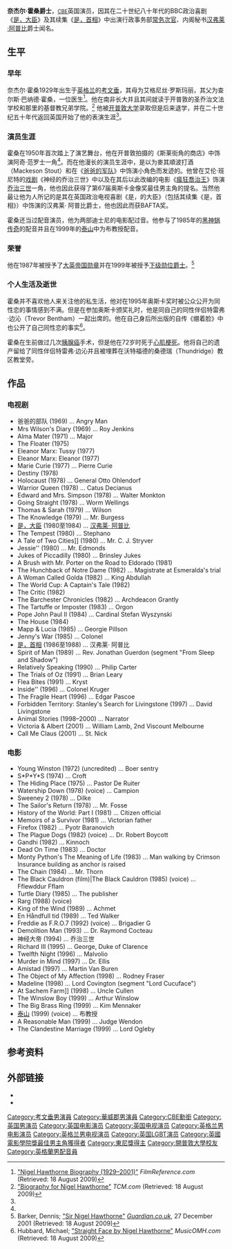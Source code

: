{{Veil|time=2015-09-12T10:35:00+00:00}}
{{Infobox entertainer
| type = 男演員
| image           = Nigel_Hawthorne.jpg
| imagesize       = 200px
| caption         = 
| birth_name       = 奈杰尔·巴纳德·霍桑爵士<ref name="Guard271201"/>
| birth_date       = {{Birth date|1929|4|5}}<ref name="Guard271201"/>
| birth_place      = {{UK}}[[英格兰|英格兰]][[西米德兰兹郡|西米德兰兹郡]][[考文垂|考文垂]]
| death_date       = {{Death date and age|2001|12|26|1929|04|05}}<ref name="Guard271201"/>
| death_place      = {{UK}}[[英格兰|英格兰]][[赫特福德郡|赫特福德郡]]{{link-en|鮑爾多克|Baldock}}
| occupation      = 演员
| years_active     = 1950年至2001年
| baftaawards='''[[英國電影學院獎最佳男主角|最佳男主角]]'''<Br>1995年 《[[瘋狂喬治王|瘋狂喬治王]]》
| tonyawards='''最佳舞台劇男主角'''<br>1991年 《[[影子大地|影子大地]]》
| olivierawards='''最佳男主角'''<br>1992年 《神經的喬治三世》 <br> '''最佳男配角'''<br>1977年 《Privates on Parade》
}}

'''奈杰尔·霍桑爵士'''，<small>[[大英帝国勋章|CBE]]</small>{{BD|1929年|4月5日|2001年|12月26日}}英国演员，因其在二十世纪八十年代的BBC政治喜剧《[[是，大臣|是，大臣]]》及其续集《[[是，首相|是，首相]]》中出演行政事务部[[常务次官|常务次官]]、内阁秘书[[汉弗莱·阿普比|汉弗莱·阿普比]]爵士闻名。

==生平==
===早年===
奈杰尔·霍桑1929年出生于[[英格兰|英格兰]]的[[考文垂|考文垂]]，其母为艾格尼丝·罗斯玛丽，其父为查尔斯·巴纳德·霍桑，一位医生<ref>[http://www.filmreference.com/film/47/Nigel-Hawthorne.html "Nigel Hawthorne Biography (1929–2001)"] {{Wayback|url=http://www.filmreference.com/film/47/Nigel-Hawthorne.html |date=20100205091535 }} ''FilmReference.com'' (Retrieved: 18 August 2009)</ref>。他在南非长大并且其间就读于开普敦的圣乔治文法学校和那里的基督教兄弟学院。<ref name="TCM">[http://www.tcm.com/tcmdb/participant.jsp?spid=83138&apid=0 "Biography for Nigel Hawthorne"] ''TCM.com'' (Retrieved: 18 August 2009)</ref> 他被[[开普敦大学|开普敦大学]]录取但是后来退学，并在二十世纪五十年代返回英国开始了他的表演生涯<ref name="TCM"/>。

===演员生涯===
霍桑在1950年首次踏上了演艺舞台，他在开普敦拍摄的《斯莱街角的商店》中饰演阿奇·范罗士一角<ref name="TCM"/>。而在他漫长的演员生涯中，是以为麥其順波打酒（Mackeson Stout）和在《[[爸爸的军队|爸爸的军队]]》中饰演小角色而发迹的。他曾在艾伦·班尼特的[[戏剧|戏剧]]《神经的乔治三世》中以及在其后以此改编的电影《[[瘋狂喬治王|瘋狂喬治王]]》饰演[[乔治三世|乔治三世]]一角，他也因此获得了第67届奥斯卡金像奖最佳男主角的提名。当然他最让他为人所记的是其在英国政治电视喜剧《是，的大臣》（包括其续集《是，首相》）中饰演的汉弗莱· 阿普比爵士，他也因此而获BAFTA奖。

霍桑还当过配音演员，他为两部迪士尼的电影配过音。他参与了1985年的[[黑神锅传奇|黑神锅传奇]]的配音并且在1999年的[[泰山_(电影)|泰山]]中为布教授配音。

===荣誉===
他在1987年被授予了[[大英帝国勋章|大英帝国勋章]]并在1999年被授予[[下级勋位爵士|下级勋位爵士]]。<ref name="Guard271201">Barker, Dennis; [http://www.guardian.co.uk/news/2001/dec/27/guardianobituaries.media "Sir Nigel Hawthorne"] {{Webarchive|url=https://archive.is/20121209102908/http://www.guardian.co.uk/news/2001/dec/27/guardianobituaries.media |date=2012-12-09 }} ''[[The_Guardian|Guardian.co.uk]]'', 27 December 2001 (Retrieved: 18 August 2009)</ref>

===个人生活及逝世===
霍桑并不喜欢他人来关注他的私生活，他对在1995年奥斯卡奖时被公众公开为同性恋的事情感到不满。但是在参加奥斯卡颁奖礼时，他是同自己的同性伴侣特雷弗·边沁（Trevor Bentham）一起出席的。他在自己身后所出版的自传《绷着脸》中也公开了自己同性恋的事实<ref>Hubbard, Michael; [http://www.musicomh.com/comment/straight-face.htm "Straight Face by Nigel Hawthorne"] {{Wayback|url=http://www.musicomh.com/comment/straight-face.htm |date=20061211122234 }} ''MusicOMH.com'' (Retrieved: 18 August 2009)</ref>。

霍桑在生前做过几次[[胰腺癌|胰腺癌]]手术，但是他在72岁时死于[[心肌梗死|心肌梗死]]。他将自己的遗产留给了同性伴侣特雷弗·边沁并且被埋葬在沃特福德的桑德瑞（Thundridge）教区教堂旁。

==作品==
{{Hideh|奈杰尔·霍桑饰演的作品}}
{{col-begin}}
{{col-1-of-2}}

===电视剧===
*爸爸的部队 (1969) … Angry Man
*Mrs Wilson's Diary (1969) … Roy Jenkins
*Alma Mater (1971) … Major
*The Floater (1975)
*Eleanor Marx: Tussy (1977)
*Eleanor Marx: Eleanor (1977)
*Marie Curie (1977) … Pierre Curie
*Destiny (1978)
*Holocaust (1978) … General Otto Ohlendorf
*Warrior Queen (1978) … Catus Decianus
*Edward and Mrs. Simpson (1978) … Walter Monkton
*Going Straight (1978) … Worm Wellings
*Thomas & Sarah (1979) … Wilson
*The Knowledge (1979) … Mr. Burgess
*[[是，大臣|是，大臣]] (1980至1984) … [[汉弗莱·_阿普比|汉弗莱· 阿普比]]
*The Tempest (1980) … Stephano
*A Tale of Two Cities]] (1980) … Mr. C. J. Stryver
*Jessie'' (1980) … Mr. Edmonds
*Jukes of Piccadilly (1980) … Brinsley Jukes
*A Brush with Mr. Porter on the Road to Eldorado (1981)
*The Hunchback of Notre Dame (1982) … Magistrate at Esmeralda's trial
*A Woman Called Golda (1982) … King Abdullah
*The World Cup: A Captain's Tale (1982)
*The Critic (1982)
*The Barchester Chronicles (1982) … Archdeacon Grantly
*The Tartuffe or Imposter (1983) … Orgon
*Pope John Paul II (1984) … Cardinal Stefan Wyszynski
*The House (1984)
*Mapp & Lucia (1985) … Georgie Pillson
*Jenny's War (1985) … Colonel
*[[是，首相|是，首相]] (1986至1988) … 汉弗莱· 阿普比
*Spirit of Man (1989) … Rev. Jonathan Guerdon (segment "From Sleep and Shadow")
*Relatively Speaking (1990) … Philip Carter
*The Trials of Oz (1991) … Brian Leary
*Flea Bites (1991) … Kryst
*Inside'' (1996) … Colonel Kruger
*The Fragile Heart (1996) … Edgar Pascoe
*Forbidden Territory: Stanley's Search for Livingstone (1997) … David Livingstone
*Animal Stories (1998–2000) … Narrator
*Victoria & Albert (2001) … William Lamb, 2nd Viscount Melbourne
*Call Me Claus (2001) … St. Nick

{{col-2-of-2}}

===电影===
*Young Winston (1972) (uncredited) … Boer sentry
*S*P*Y*S (1974) … Croft
*The Hiding Place (1975) … Pastor De Ruiter
*Watership Down (1978) (voice) … Campion
*Sweeney 2 (1978) … Dilke
*The Sailor's Return (1978) … Mr. Fosse
*History of the World: Part I (1981) … Citizen official
*Memoirs of a Survivor (1981) … Victorian father
*Firefox (1982) … Pyotr Baranovich
*The Plague Dogs (1982) (voice) … Dr. Robert Boycott
*Gandhi (1982) … Kinnoch
*Dead On Time (1983) ... Doctor
*Monty Python's The Meaning of Life (1983) … Man walking by Crimson Insurance building as anchor is raised
*The Chain (1984) … Mr. Thorn
*The Black Cauldron (film)|The Black Cauldron (1985) (voice) … Fflewddur Fflam
*Turtle Diary (1985) … The publisher
*Rarg (1988) (voice)
*King of the Wind (1989) … Achmet
*En Håndfull tid (1989) … Ted Walker
*Freddie as F.R.O.7 (1992) (voice) … Brigadier G
*Demolition Man (1993) … Dr. Raymond Cocteau
*神经大帝 (1994) … 乔治三世
*Richard III (1995) … George, Duke of Clarence
*Twelfth Night (1996) … Malvolio
*Murder in Mind (1997) … Dr. Ellis
*Amistad (1997) … Martin Van Buren
*The Object of My Affection (1998) … Rodney Fraser
*Madeline (1998) … Lord Covington (segment "Lord Cucuface")
*At Sachem Farm]] (1998) … Uncle Cullen
*The Winslow Boy (1999) … Arthur Winslow
*The Big Brass Ring (1999) … Kim Mennaker
*[[泰山(电影)|泰山]] (1999) (voice) … 布教授
*A Reasonable Man (1999) … Judge Wendon
*The Clandestine Marriage (1999) … Lord Ogleby
{{col-end}}
{{Hidef}}

==参考资料==
{{reflist}}

==外部链接==
*{{imdb|1329|Nigel Hawthorne}}
*{{ibdb|44566|Nigel Hawthorne}}

{{英國電影學院獎最佳男主角}}
{{帝国奖最佳男主角}}
{{Authority control}}
{{DEFAULTSORT:Hawthrone, Nigel}}
[[Category:考文垂男演員|Category:考文垂男演員]]
[[Category:華威郡男演員|Category:華威郡男演員]]
[[Category:CBE勳銜|Category:CBE勳銜]]
[[Category:英国男演员|Category:英国男演员]]
[[Category:英国电影演员|Category:英国电影演员]]
[[Category:英国电视演员|Category:英国电视演员]]
[[Category:英格兰男电影演员|Category:英格兰男电影演员]]
[[Category:英格兰男电视演员|Category:英格兰男电视演员]]
[[Category:英国LGBT演员|Category:英国LGBT演员]]
[[Category:英國電影學院獎最佳男主角獲得者|Category:英國電影學院獎最佳男主角獲得者]]
[[Category:東尼獎得主|Category:東尼獎得主]]
[[Category:開普敦大學校友|Category:開普敦大學校友]]
[[Category:英格蘭男配音員|Category:英格蘭男配音員]]